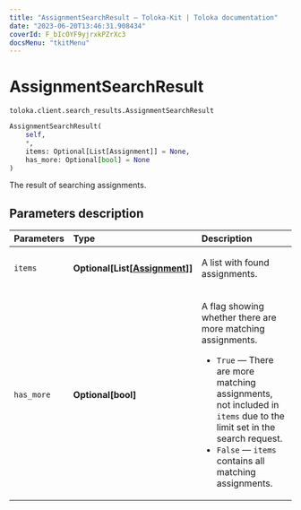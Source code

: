 ```yaml
---
title: "AssignmentSearchResult — Toloka-Kit | Toloka documentation"
date: "2023-06-20T13:46:31.908434"
coverId: F_bIcOYF9yjrxkPZrXc3
docsMenu: "tkitMenu"
---
```


# AssignmentSearchResult

`toloka.client.search_results.AssignmentSearchResult`

```python
AssignmentSearchResult(
    self,
    *,
    items: Optional[List[Assignment]] = None,
    has_more: Optional[bool] = None
)
```

The result of searching assignments.

## Parameters description

| Parameters | Type | Description |
| :----------| :----| :-----------|
`items`|**Optional\[List\[[Assignment](/docs/toloka-kit/reference/toloka.client.assignment.Assignment)\]\]**|<p>A list with found assignments.</p>
`has_more`|**Optional\[bool\]**|<p>A flag showing whether there are more matching assignments.</p> <ul> <li>`True` — There are more matching assignments, not included in `items` due to the limit set in the search request.</li> <li>`False` — `items` contains all matching assignments.</li> </ul>